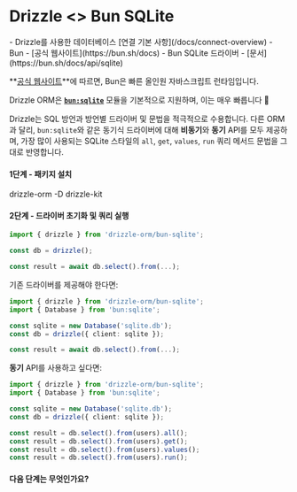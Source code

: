 
# Drizzle \<\> Bun SQLite

<Prerequisites>
- Drizzle를 사용한 데이터베이스 [연결 기본 사항](/docs/connect-overview)
- Bun - [공식 웹사이트](https://bun.sh/docs)
- Bun SQLite 드라이버 - [문서](https://bun.sh/docs/api/sqlite)
</Prerequisites>

**[공식 웹사이트](https://bun.sh/)**에 따르면, Bun은 빠른 올인원 자바스크립트 런타임입니다.

Drizzle ORM은 **[`bun:sqlite`](https://bun.sh/docs/api/sqlite)** 모듈을 기본적으로 지원하며, 이는 매우 빠릅니다 🚀

Drizzle는 SQL 방언과 방언별 드라이버 및 문법을 적극적으로 수용합니다. 다른 ORM과 달리, `bun:sqlite`와 같은 동기식 드라이버에 대해 **비동기**와 **동기** API를 모두 제공하며, 가장 많이 사용되는 SQLite 스타일의 `all`, `get`, `values`, `run` 쿼리 메서드 문법을 그대로 반영합니다.


#### 1단계 - 패키지 설치

<Npm>
drizzle-orm
-D drizzle-kit
</Npm>



#### 2단계 - 드라이버 초기화 및 쿼리 실행

```typescript
import { drizzle } from 'drizzle-orm/bun-sqlite';

const db = drizzle();

const result = await db.select().from(...);
```

기존 드라이버를 제공해야 한다면:
```typescript
import { drizzle } from 'drizzle-orm/bun-sqlite';
import { Database } from 'bun:sqlite';

const sqlite = new Database('sqlite.db');
const db = drizzle({ client: sqlite });

const result = await db.select().from(...);
```

**동기** API를 사용하고 싶다면:
```typescript
import { drizzle } from 'drizzle-orm/bun-sqlite';
import { Database } from 'bun:sqlite';

const sqlite = new Database('sqlite.db');
const db = drizzle({ client: sqlite });

const result = db.select().from(users).all();
const result = db.select().from(users).get();
const result = db.select().from(users).values();
const result = db.select().from(users).run();
```


#### 다음 단계는 무엇인가요?

<WhatsNextPostgres/>


